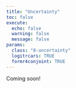 ```yaml
---
title: "Uncertainty"
toc: false
execute:
  echo: false
  warning: false
  message: false
params:
  class: "8-uncertainty"
  logitrcars: TRUE
  formr4conjoint: TRUE
---
```


Coming soon!
